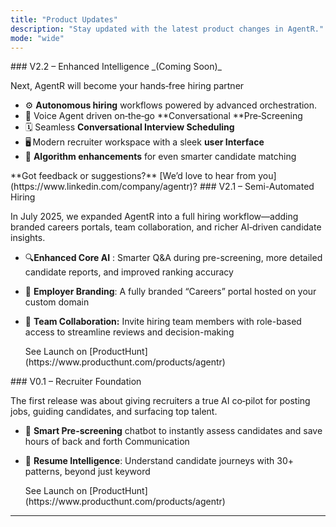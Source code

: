 ```yaml
---
title: "Product Updates"
description: "Stay updated with the latest product changes in AgentR."
mode: "wide"
---
```


<Update label="(Upcoming)">
  ### V2.2 – Enhanced Intelligence _(Coming Soon)_

  Next, AgentR will become your hands‑free hiring partner

  - ⚙️ **Autonomous hiring** workflows powered by advanced orchestration.
  - 📱  Voice Agent driven on‑the‑go **Conversational **Pre‑Screening
  - 🗓️ Seamless **Conversational Interview Scheduling**
  - 🖥️ Modern recruiter workspace with a sleek **user Interface**
  - 🧠 **Algorithm enhancements** for even smarter candidate matching

  <Note>
    **Got feedback or suggestions?** [We’d love to hear from you](https://www.linkedin.com/company/agentr)?
  </Note>
</Update>

<Update label="July 2025">
  ### V2.1 – Semi-Automated Hiring

  In July 2025, we expanded AgentR into a full hiring workflow—adding branded careers portals, team collaboration, and richer AI‑driven candidate insights.

  - 🔍**Enhanced Core AI** : Smarter Q&A during pre-screening, more detailed candidate reports, and improved ranking accuracy
  - 🎨 **Employer Branding**: A fully branded “Careers” portal hosted on your custom domain
  - 🤝 **Team Collaboration:** Invite hiring team members with role-based access to streamline reviews and decision-making

    <Check>
      See Launch on  [ProductHunt](https://www.producthunt.com/products/agentr)
    </Check>
</Update>

<Update label="April 2025">
  ### V0.1 – Recruiter Foundation

  The first release was about giving recruiters a true AI co‑pilot for posting jobs, guiding candidates, and surfacing top talent.

  - 💬 **Smart Pre-screening** chatbot to instantly assess candidates and save hours of back and forth Communication
  - 🧾 **Resume Intelligence**: Understand candidate journeys with 30\+ patterns, beyond just keyword

    <Check>
      See Launch on  [ProductHunt](https://www.producthunt.com/products/agentr)
    </Check>
</Update>

---